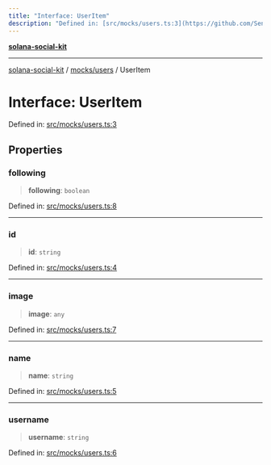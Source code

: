 ```yaml
---
title: "Interface: UserItem"
description: "Defined in: [src/mocks/users.ts:3](https://github.com/SendArcade/solana-social-starter/blob/bd4b3556b8f469c27ebb06f4df65b3a36b43ba3b/src/mocks/users.ts#L3)"
---
```


[**solana-social-kit**](../../../README.mdx)

***

[solana-social-kit](../../../README.mdx) / [mocks/users](../README.mdx) / UserItem

# Interface: UserItem

Defined in: [src/mocks/users.ts:3](https://github.com/SendArcade/solana-social-starter/blob/bd4b3556b8f469c27ebb06f4df65b3a36b43ba3b/src/mocks/users.ts#L3)

## Properties

### following

> **following**: `boolean`

Defined in: [src/mocks/users.ts:8](https://github.com/SendArcade/solana-social-starter/blob/bd4b3556b8f469c27ebb06f4df65b3a36b43ba3b/src/mocks/users.ts#L8)

***

### id

> **id**: `string`

Defined in: [src/mocks/users.ts:4](https://github.com/SendArcade/solana-social-starter/blob/bd4b3556b8f469c27ebb06f4df65b3a36b43ba3b/src/mocks/users.ts#L4)

***

### image

> **image**: `any`

Defined in: [src/mocks/users.ts:7](https://github.com/SendArcade/solana-social-starter/blob/bd4b3556b8f469c27ebb06f4df65b3a36b43ba3b/src/mocks/users.ts#L7)

***

### name

> **name**: `string`

Defined in: [src/mocks/users.ts:5](https://github.com/SendArcade/solana-social-starter/blob/bd4b3556b8f469c27ebb06f4df65b3a36b43ba3b/src/mocks/users.ts#L5)

***

### username

> **username**: `string`

Defined in: [src/mocks/users.ts:6](https://github.com/SendArcade/solana-social-starter/blob/bd4b3556b8f469c27ebb06f4df65b3a36b43ba3b/src/mocks/users.ts#L6)

